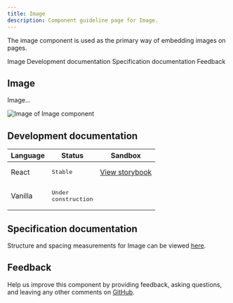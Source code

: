 ```yaml
---
title: Image
description: Component guideline page for Image.
---
```


<PageDescription>

The image component is used as the primary way of embedding images on pages.

</PageDescription>

<AnchorLinks>

<AnchorLink>Image</AnchorLink>
<AnchorLink>Development documentation</AnchorLink>
<AnchorLink>Specification documentation</AnchorLink>
<AnchorLink>Feedback</AnchorLink>

</AnchorLinks>

## Image
Image...

![Image of Image component](../../images/component/Cardgroup/)


## Development documentation

| Language      | Status        | Sandbox                                                                              |
| ------------- | -----------   | ------------------------------------------------------------------------             |
| React         | <div><span class="bx--tag bx--tag--green"><pre>Stable</pre></span></div>        | [View storybook](https://ibmdotcom-react.mybluemix.net/?path=/story/components-image--default)     |
| Vanilla       | <div><span class="bx--tag bx--tag--cool-gray"><pre>Under construction</pre></span></div>  |

## Specification documentation

Structure and spacing measurements for Image can be viewed [here]().

## Feedback

Help us improve this component by providing feedback, asking questions, and leaving any other comments on [GitHub]().
